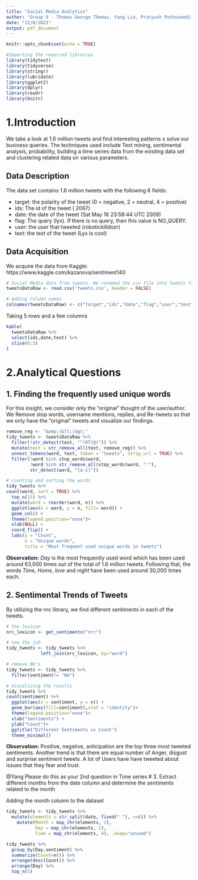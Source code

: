 ```yaml
---
title: "Social Media Analytics"
author: "Group 9 - Thomas George Thomas, Yang Liu, Pratyush Pothuneedi"
date: "12/8/2021"
output: pdf_document
---
```


```r
knitr::opts_chunk$set(echo = TRUE)
```

```r
#Importing the required libraries
library(tidytext)
library(tidyverse)
library(stringr)
library(lubridate)
library(ggplot2)
library(dplyr)
library(readr)
library(knitr)
```


# 1.Introduction

We take a look at 1.6 million tweets and find interesting patterns s solve our business queries. The techniques used include Text mining, sentimental analysis, probability, building a time series data from the existing data set and clustering related data on various parameters.

## Data Description

The data set contains 1.6 million tweets with the following 6 fields:

- target: the polarity of the tweet (0 = negative, 2 = neutral, 4 = positive)
- ids: The id of the tweet ( 2087)
- date: the date of the tweet (Sat May 16 23:58:44 UTC 2009)
- flag: The query (lyx). If there is no query, then this value is NO_QUERY.
- user: the user that tweeted (robotickilldozr)
- text: the text of the tweet (Lyx is cool)

## Data Acquisition

We acquire the data from Kaggle: https://www.kaggle.com/kazanova/sentiment140

```r
# Social Media data from tweets. We renamed the csv file into tweets from th original file name after extraction for easier readability.
tweetsDataRaw <- read.csv('tweets.csv', header = FALSE)

# Adding Column names
colnames(tweetsDataRaw) <- c("target","ids","date","flag","user","text")
```

Taking 5 rows and a few columns

```r

kable(
  tweetsDataRaw %>%
  select(ids,date,text) %>%
  slice(0:5)
)
```



# 2.Analytical Questions

## 1. Finding the frequently used unique words

For this insight, we consider only the "original" thought of the user/author. We Remove stop words, username mentions, replies, and Re-tweets so that we only have the "original" tweets and visualize our findings.


```r
remove_reg <- "&amp;|&lt;|&gt;"
tidy_tweets <- tweetsDataRaw %>% 
  filter(!str_detect(text, "^(RT|@)")) %>%
  mutate(text = str_remove_all(text, remove_reg)) %>%
  unnest_tokens(word, text, token = "tweets", strip_url = TRUE) %>%
  filter(!word %in% stop_words$word,
         !word %in% str_remove_all(stop_words$word, "'"),
         str_detect(word, "[a-z]"))
```


```r
# counting and sorting the words
tidy_tweets %>%
count(word, sort = TRUE) %>%
  top_n(15) %>%
  mutate(word = reorder(word, n)) %>%
  ggplot(aes(x = word, y = n, fill= word)) +
  geom_col() +
  theme(legend.position="none")+
  xlab(NULL) +
  coord_flip() +
  labs(y = "Count",
       x = "Unique words",
       title = "Most frequent used unique words in tweets")
```

**Observation:** *Day* is the most frequently used word which has been used around 63,000 times out of the total of 1.6 million tweets. Following that, the words *Time*, *Home*, *love* and *night* have been used around 30,000 times each.

## 2. Sentimental Trends of Tweets

By utilizing the nrc library, we find different sentiments in each of the tweets.

```r
# the lexicon
nrc_lexicon <- get_sentiments("nrc")

# now the job
tidy_tweets <- tidy_tweets %>%
             left_join(nrc_lexicon, by="word")

# remove NA's
tidy_tweets <- tidy_tweets %>%
  filter(sentiment!= "NA")

```


```r
# Visualizing the results
tidy_tweets %>%
count(sentiment) %>%
  ggplot(aes(x = sentiment, y = n)) +
  geom_bar(aes(fill=sentiment),stat = "identity")+
  theme(legend.position="none")+
  xlab("Sentiments") +
  ylab("Count")+
  ggtitle("Different Sentiments vs Count")
  theme_minimal()

```

**Observation:** Positive, negative, anticipation are the top three most tweeted sentiments. Another trend is that there are equal number of Anger, disgust and surprise sentiment tweets. A lot of Users have have tweeted about issues that they fear and trust.




@Yang Please do this as your 2nd question in Time series
# 3. Extract different months from the date column and determine the sentiments related to the month

Adding the month column to the dataset

```r

tidy_tweets <- tidy_tweets %>%
  mutate(elements = str_split(date, fixed(" "), n=6)) %>% 
    mutate(Month = map_chr(elements, 2),
           Day = map_chr(elements, 1),
           Time = map_chr(elements, 4), .keep="unused")
```


```r
tidy_tweets %>%
  group_by(Day,sentiment) %>%
  summarize(Count=n()) %>%
  arrange(desc(Count)) %>%
  arrange(Day) %>%
  top_n(5)
```


